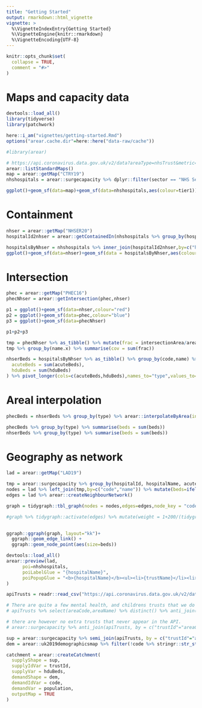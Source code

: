 ```yaml
---
title: "Getting Started"
output: rmarkdown::html_vignette
vignette: >
  %\VignetteIndexEntry{Getting Started}
  %\VignetteEngine{knitr::rmarkdown}
  %\VignetteEncoding{UTF-8}
---
```


```r
knitr::opts_chunk$set(
  collapse = TRUE,
  comment = "#>"
)
```

# Maps and capacity data

```r
devtools::load_all()
library(tidyverse)
library(patchwork)

here::i_am("vignettes/getting-started.Rmd")
options("arear.cache.dir"=here::here("data-raw/cache"))

#library(arear)
```

```r
# https://api.coronavirus.data.gov.uk/v2/data?areaType=nhsTrust&metric=newAdmissions&format=csv
arear::listStandardMaps()
map = arear::getMap("CTRY19")
nhshospitals = arear::surgecapacity %>% dplyr::filter(sector == "NHS Sector")

```

```r
ggplot()+geom_sf(data=map)+geom_sf(data=nhshospitals,aes(colour=tier1))
```


# Containment

```r
nhser = arear::getMap("NHSER20")
hospitalId2nhser = arear::getContainedIn(nhshospitals %>% group_by(hospitalId, hospitalName), nhser %>% group_by(code,name))

hospitalsByNhser = nhshospitals %>% inner_join(hospitalId2nhser,by=c("hospitalId","hospitalName"))
ggplot()+geom_sf(data=nhser)+geom_sf(data = hospitalsByNhser,aes(colour=name))
```

# Intersection

```r
phec = arear::getMap("PHEC16")
phecNhser = arear::getIntersection(phec,nhser)

p1 = ggplot()+geom_sf(data=nhser,colour="red")
p2 = ggplot()+geom_sf(data=phec,colour="blue")
p3 = ggplot()+geom_sf(data=phecNhser)

p1+p2+p3

tmp = phecNhser %>% as_tibble() %>% mutate(frac = intersectionArea/area.x)
tmp %>% group_by(name.x) %>% summarise(cov = sum(frac))

```


```r
nhserBeds = hospitalsByNhser %>% as_tibble() %>% group_by(code,name) %>% summarise(
  acuteBeds = sum(acuteBeds),
  hduBeds = sum(hduBeds)
) %>% pivot_longer(cols=c(acuteBeds,hduBeds),names_to="type",values_to="beds")

```

# Areal interpolation

```r

phecBeds = nhserBeds %>% group_by(type) %>% arear::interpolateByArea(inputShape = nhser,by="code", interpolateVar = beds, outputShape = phec %>% group_by(name,code))

phecBeds %>% group_by(type) %>% summarise(beds = sum(beds))
nhserBeds %>% group_by(type) %>% summarise(beds = sum(beds))

```

# Geography as network

```r
lad = arear::getMap("LAD19")

tmp = arear::surgecapacity %>% group_by(hospitalId, hospitalName, acuteBeds) %>% arear::getContainedIn(lad %>% group_by(code,name)) %>% group_by(code,name) %>% summarise(beds = sum(acuteBeds))
nodes = lad %>% left_join(tmp,by=c("code","name")) %>% mutate(beds=ifelse(is.na(beds),0,beds)) %>% ungroup()
edges = lad %>% arear::createNeighbourNetwork() 

graph = tidygraph::tbl_graph(nodes = nodes,edges=edges,node_key = "code")

#graph %>% tidygraph::activate(edges) %>% mutate(weight = 1+200/(tidygraph::.N()$beds[from]*tidygraph::.N()$beds[to]))

  
ggraph::ggraph(graph, layout="kk")+
  ggraph::geom_edge_link() + 
  ggraph::geom_node_point(aes(size=beds))


```
```r
devtools::load_all()
arear::preview(lad,
      poi=nhshospitals, 
      poiLabelGlue = "{hospitalName}",
      poiPopupGlue = "<b>{hospitalName}</b><ul><li>{trustName}</li><li>hdu: {hduBeds}</li><li>acute: {acuteBeds}</li></ul>"
)

```

```r
apiTrusts = readr::read_csv("https://api.coronavirus.data.gov.uk/v2/data?areaType=nhsTrust&metric=hospitalCases&format=csv")

# There are quite a few mental health, and childrens trusts that we do not as yet have good capacity data for
# apiTrusts %>% select(areaCode,areaName) %>% distinct() %>% anti_join(arear::surgecapacity, by = c("areaCode"="trustId")) %>% View()

# there are however no extra trusts that never appear in the API.
# arear::surgecapacity %>% anti_join(apiTrusts, by = c("trustId"="areaCode"))

sup = arear::surgecapacity %>% semi_join(apiTrusts, by = c("trustId"="areaCode"))
dem = arear::uk2019demographicsmap %>% filter(!code %>% stringr::str_starts("N")) %>% left_join(arear::uk2019adultpopulation %>% select(-name,-codeType), by="code")

catchment = arear::createCatchment(
  supplyShape = sup, 
  supplyIdVar = trustId, 
  supplyVar = hduBeds,
  demandShape = dem,
  demandIdVar = code, 
  demandVar = population,
  outputMap = TRUE
)

```
